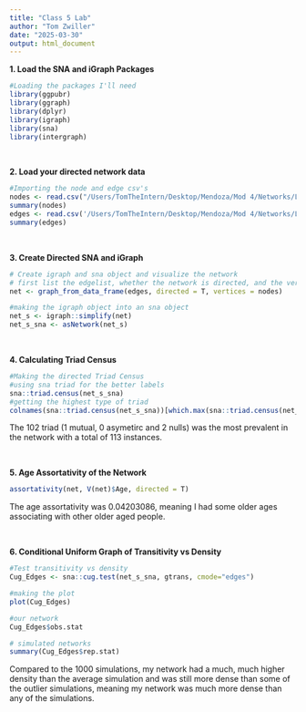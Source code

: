 ```yaml
---
title: "Class 5 Lab"
author: "Tom Zwiller"
date: "2025-03-30"
output: html_document
---
```


**1. Load the SNA and iGraph Packages**

```r
#Loading the packages I'll need
library(ggpubr)
library(ggraph)
library(dplyr)
library(igraph) 
library(sna)
library(intergraph) 
```
<br>

**2. Load your directed network data**
```r
#Importing the node and edge csv's
nodes <- read.csv("/Users/TomTheIntern/Desktop/Mendoza/Mod 4/Networks/Lab 2/nodelist.csv")
summary(nodes)
edges <- read.csv('/Users/TomTheIntern/Desktop/Mendoza/Mod 4/Networks/Lab 2/edgelist.csv')
summary(edges)
```
<br>

**3. Create Directed SNA and iGraph**
```r
# Create igraph and sna object and visualize the network
# first list the edgelist, whether the network is directed, and the vertex attributes.
net <- graph_from_data_frame(edges, directed = T, vertices = nodes)

#making the igraph object into an sna object
net_s <- igraph::simplify(net)
net_s_sna <- asNetwork(net_s) 
```
<br>

**4. Calculating Triad Census**

```r
#Making the directed Triad Census
#using sna triad for the better labels
sna::triad.census(net_s_sna)
#getting the highest type of triad
colnames(sna::triad.census(net_s_sna))[which.max(sna::triad.census(net_s_sna))]
```
The 102 triad (1 mutual, 0 asymetirc and 2 nulls) was the most prevalent in the network with a total of 113 instances. 

<br>

**5. Age Assortativity of the Network**

```r
assortativity(net, V(net)$Age, directed = T)
```
The age assortativity was 0.04203086, meaning I had some older ages associating with other older aged people.

<br>

**6. Conditional Uniform Graph of Transitivity vs Density**

```r
#Test transitivity vs density
Cug_Edges <- sna::cug.test(net_s_sna, gtrans, cmode="edges")

#making the plot
plot(Cug_Edges)

#our network
Cug_Edges$obs.stat 

# simulated networks
summary(Cug_Edges$rep.stat) 
```
Compared to the 1000 simulations, my network had a much, much higher density than the average simulation and was still more dense than some of the outlier simulations, meaning my network was much more dense than any of the simulations. 


<br>
<br>
<br>
<br>
<br>
<br>
